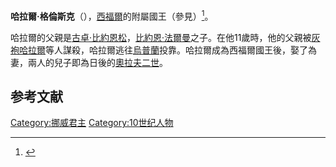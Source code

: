{{Expand language|1=en|time=2020-10-27T03:59:44+00:00}}
'''哈拉爾·格倫斯克'''（{{lang-no|Harald Grenske}}），[[西福爾|西福爾]]的附屬國王（參見{{le|附屬王國|Petty kingdom}}）<ref>{{Cite web |url=http://nygaard.howards.net/files/189.htm |title=''Harald Grenske'' (Family Links) |access-date=2010-06-02 |archive-url=https://web.archive.org/web/20101031104404/http://nygaard.howards.net/files/189.htm |archive-date=2010-10-31 |dead-url=yes }}</ref>。

哈拉爾的父親是[[古卓·比約恩松|古卓·比約恩松]]，[[比約恩·法爾曼|比約恩·法爾曼]]之子。在他11歲時，他的父親被[[灰袍哈拉爾|灰袍哈拉爾]]等人謀殺，哈拉爾逃往[[奥普兰|烏普蘭]]投靠{{le|斯科格拉爾·托斯特|Skoglar Toste}}。哈拉爾成為西福爾國王後，娶了{{le|奧斯塔·居布蘭斯多塔|Åsta Gudbrandsdatter}}為妻，兩人的兒子即為日後的[[奧拉夫二世|奧拉夫二世]]。

==参考文献==
{{reflist}}

[[Category:挪威君主|Category:挪威君主]]
[[Category:10世纪人物|Category:10世纪人物]]